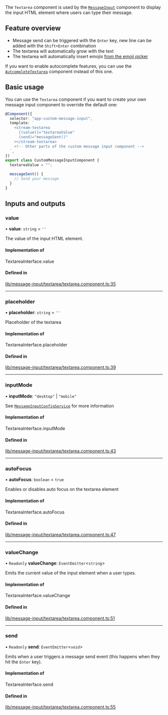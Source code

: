 The `Textarea` component is used by the [`MessageInput`](./MessageInputComponent.mdx) component to display the input HTML element where users can type their message.

## Feature overview

- Message send can be triggered with the `Enter` key, new line can be added with the `Shift+Enter` combination
- The textarea will automatically grow with the text
- The textarea will automatically insert emojis [from the emoji picker](../../code-examples/emoji-picker)

If you want to enable autocomplete features, you can use the [`AutcompleteTextarea`](./AutocompleteTextareaComponent.mdx) component instead of this one.

## Basic usage

You can use the `Textarea` component if you want to create your own message input component to override the default one:

```typescript
@Component({
  selector: "app-custom-message-input",
  template: `
    <stream-textarea
      [(value)]="textareaValue"
      (send)="messageSent()"
    ></stream-textarea>
    <!-- Other parts of the custom message input component -->
  `,
})
export class CustomMessageInputComponent {
  textareaValue = "";

  messageSent() {
    // Send your message
  }
}
```

[//]: # "Start of generated content"
## Inputs and outputs 


### value

• **value**: `string` = `''`

The value of the input HTML element.

#### Implementation of

TextareaInterface.value

#### Defined in

[lib/message-input/textarea/textarea.component.ts:35](https://github.com/GetStream/stream-chat-angular/blob/9502834/projects/stream-chat-angular/src/lib/message-input/textarea/textarea.component.ts#L35)

___

### placeholder

• **placeholder**: `string` = `''`

Placeholder of the textarea

#### Implementation of

TextareaInterface.placeholder

#### Defined in

[lib/message-input/textarea/textarea.component.ts:39](https://github.com/GetStream/stream-chat-angular/blob/9502834/projects/stream-chat-angular/src/lib/message-input/textarea/textarea.component.ts#L39)

___

### inputMode

• **inputMode**: ``"desktop"`` \| ``"mobile"``

See [`MessageInputConfigService`](../services/MessageInputConfigService.mdx) for more information

#### Implementation of

TextareaInterface.inputMode

#### Defined in

[lib/message-input/textarea/textarea.component.ts:43](https://github.com/GetStream/stream-chat-angular/blob/9502834/projects/stream-chat-angular/src/lib/message-input/textarea/textarea.component.ts#L43)

___

### autoFocus

• **autoFocus**: `boolean` = `true`

Enables or disables auto focus on the textarea element

#### Implementation of

TextareaInterface.autoFocus

#### Defined in

[lib/message-input/textarea/textarea.component.ts:47](https://github.com/GetStream/stream-chat-angular/blob/9502834/projects/stream-chat-angular/src/lib/message-input/textarea/textarea.component.ts#L47)

___

### valueChange

• `Readonly` **valueChange**: `EventEmitter`<`string`\>

Emits the current value of the input element when a user types.

#### Implementation of

TextareaInterface.valueChange

#### Defined in

[lib/message-input/textarea/textarea.component.ts:51](https://github.com/GetStream/stream-chat-angular/blob/9502834/projects/stream-chat-angular/src/lib/message-input/textarea/textarea.component.ts#L51)

___

### send

• `Readonly` **send**: `EventEmitter`<`void`\>

Emits when a user triggers a message send event (this happens when they hit the `Enter` key).

#### Implementation of

TextareaInterface.send

#### Defined in

[lib/message-input/textarea/textarea.component.ts:55](https://github.com/GetStream/stream-chat-angular/blob/9502834/projects/stream-chat-angular/src/lib/message-input/textarea/textarea.component.ts#L55)

[//]: # "End of generated content"
